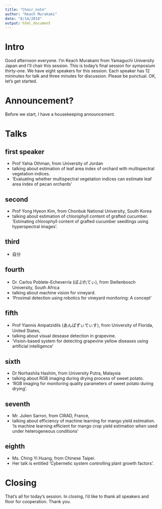 ```yaml
---
title: "Chair_note"
author: "Keach Murakami"
date: "8/14/2018"
output: html_document
---
```


# Intro

Good afternoon everyone.
I'm Keach Murakami from Yamaguchi University Japan and I'll chair this session.
This is today's final session for symposium thirty-one.
We have eight speakers for this session.
Each speaker has 12 mininutes for talk and three minutes for discussion.
Please be punctual.
OK, let's get started.

# Announcement?

Before we start, I have a housekeeping announcement.

# Talks

## first speaker

- Prof Yahia Othman, from University of Jordan
- talking about estimation of leaf area index of orchard with multispectral vegetation indices.
- ‘Evaluating whether multispectral vegetation indices can estimate leaf area index of pecan orchards’

## second

- Prof Yong Hyeon Kim, from Chonbuk National University, South Korea
- talking about estimation of chlorophyll content of grafted cucumber.
‘Estimating chlorophyll content of grafted cucumber seedlings using hyperspectral images’.

## third

- 自分

## fourth

- Dr. Carlos Poblete-Echeverría (ぽぶれてぃ), from Stellenbosch University, South Africa
- talking about machine vision for vineyard.
- ‘Proximal detection using robotics for vineyard monitoring: A concept’

## fifth

- Prof Yiannis Ampatzidils (あんぱずぃでぃす), from University of Florida, United States, 
- talking about visual desease detection in grapevine.
- ‘Vision-based system for detecting grapevine yellow diseases using artificial intelligence’ 

## sixth

- Dr Norhashila Hashim, from University Putra, Malaysia
- talking about RGB imaging during drying process of sweet potato.
- ‘RGB imaging for monitoring quality parameters of sweet potato during drying’.

## seventh

- Mr. Julien Sarron, from CIRAD, France,
- talking about efficiency of machine learning for mango yield estimation.
‘Is machine learning efficient for mango crop yield estimation when used under heterogeneous conditions’

## eighth

- Ms. Ching Yi Huang, from Chinese Taipei.
- Her talk is entitled ‘Cybernetic system controlling plant growth factors’.


# Closing

That's all for today's session.
In closing, I'd like to thank all speakers and floor for cooperation.
Thank you.
